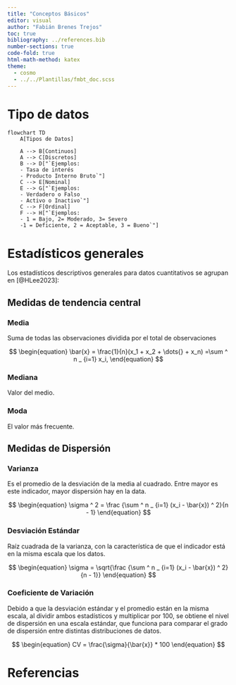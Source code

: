```yaml
---
title: "Conceptos Básicos"
editor: visual
author: "Fabián Brenes Trejos"
toc: true
bibliography: ../references.bib
number-sections: true
code-fold: true
html-math-method: katex
theme:
  - cosmo
  - ../../Plantillas/fmbt_doc.scss
---
```


# Tipo de datos

```mermaid
 
flowchart TD
    A[Tipos de Datos] 

    A --> B[Continuos]
    A --> C[Discretos]
    B --> D["`Ejemplos:
    - Tasa de interés
    - Producto Interno Bruto`"]
    C --> E[Nominal]
    E --> G["`Ejemplos:
    - Verdadero o Falso
    - Activo o Inactivo`"]
    C --> F[Ordinal]
    F --> H["`Ejemplos:
    - 1 = Bajo, 2= Moderado, 3= Severo
    -1 = Deficiente, 2 = Aceptable, 3 = Bueno`"]

```

# Estadísticos generales

Los estadísticos descriptivos generales para datos cuantitativos se agrupan en [@HLee2023]:

## Medidas de tendencia central

### Media

Suma de todas las observaciones dividida por el total de observaciones

$$
\begin{equation}
    \bar{x} = \frac{1}{n}(x_1 + x_2 + \dots{} +  x_n) =\sum ^ n _ {i=1}  x_i,
\end{equation} 
$$

### Mediana

Valor del medio.

### Moda

El valor más frecuente.

## Medidas de Dispersión

### Varianza

Es el promedio de la desviación de la media al cuadrado. Entre mayor es este indicador, mayor dispersión hay en la data.

$$ 
\begin{equation}
    \sigma ^ 2  = \frac {\sum ^ n _ {i=1}  (x_i - \bar{x}) ^ 2}{n - 1}
\end{equation}
$$

### Desviación Estándar

Raíz cuadrada de la varianza, con la característica de que el indicador está en la misma escala que los datos.

$$ 
\begin{equation}
    \sigma   = \sqrt{\frac {\sum ^ n _ {i=1}  (x_i - \bar{x}) ^ 2}{n - 1}} 
\end{equation}
$$

### Coeficiente de Variación

Debido a que la desviación estándar y el promedio están en la misma escala, al dividir ambos estadísticos y multiplicar por 100, se obtiene el nivel de dispersión en una escala estándar, que funciona para comparar el grado de dispersión entre distintas distribuciones de datos.

$$
\begin{equation}
    CV = \frac{\sigma}{\bar{x}} * 100
\end{equation}
$$

# Referencias
